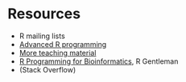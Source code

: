 Resources
===

- R mailing lists
- [Advanced R programming](http://adv-r.had.co.nz/)
- [More teaching material](https://github.com/lgatto/TeachingMaterial)
- [R Programming for Bioinformatics](http://www.bioconductor.org/help/publications/books/r-programming-for-bioinformatics/), R Gentleman
- (Stack Overflow)
